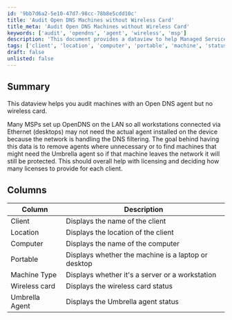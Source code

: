 ```yaml
---
id: '9bb7d6a2-5e10-47d7-98cc-78b8e5cdd10c'
title: 'Audit Open DNS Machines without Wireless Card'
title_meta: 'Audit Open DNS Machines without Wireless Card'
keywords: ['audit', 'opendns', 'agent', 'wireless', 'msp']
description: 'This document provides a dataview to help Managed Service Providers (MSPs) audit machines that have the OpenDNS agent installed but lack a wireless card. It aims to assist in identifying unnecessary agents and determining the need for Umbrella agents, ultimately aiding in license management for clients.'
tags: ['client', 'location', 'computer', 'portable', 'machine', 'status', 'licensing']
draft: false
unlisted: false
---
```

## Summary

This dataview helps you audit machines with an Open DNS agent but no wireless card.

Many MSPs set up OpenDNS on the LAN so all workstations connected via Ethernet (desktops) may not need the actual agent installed on the device because the network is handling the DNS filtering. The goal behind having this data is to remove agents where unnecessary or to find machines that might need the Umbrella agent so if that machine leaves the network it will still be protected. This should overall help with licensing and deciding how many licenses to provide for each client.

## Columns

| Column          | Description                                    |
|-----------------|------------------------------------------------|
| Client          | Displays the name of the client                |
| Location        | Displays the location of the client            |
| Computer        | Displays the name of the computer              |
| Portable        | Displays whether the machine is a laptop or desktop |
| Machine Type    | Displays whether it's a server or a workstation |
| Wireless card    | Displays the wireless card status              |
| Umbrella Agent  | Displays the Umbrella agent status              |












